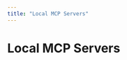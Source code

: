 ```yaml
---
title: "Local MCP Servers"
---
```

<!-- WARNING: This file is auto-generated by generate_tool_docs.py. Do not edit manually. -->



# Local MCP Servers

<ToolSearch category="local-mcp" />

